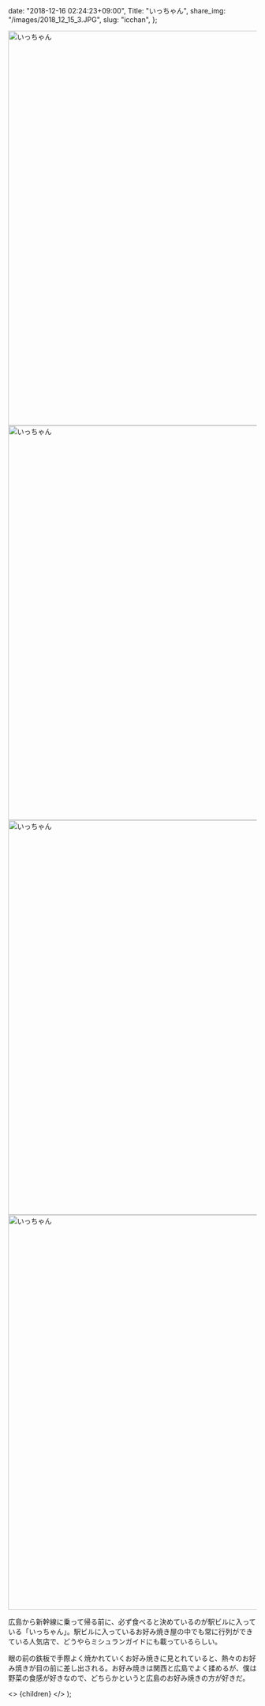 
  date: "2018-12-16 02:24:23+09:00",
  Title: "いっちゃん",
  share_img: "/images/2018_12_15_3.JPG",
  slug: "icchan",
};

<img src="/Users/dream_exp/Desktop/Projects/ikyoukoujitsu/ikyoukoujitsu-v2/public/images/2018_12_15_2.JPG" alt="いっちゃん" width="1200" height="800" />

<img src="/Users/dream_exp/Desktop/Projects/ikyoukoujitsu/ikyoukoujitsu-v2/public/images/2018_12_15_4.JPG" alt="いっちゃん" width="1200" height="800" />

<img src="/Users/dream_exp/Desktop/Projects/ikyoukoujitsu/ikyoukoujitsu-v2/public/images/2018_12_15_3.JPG" alt="いっちゃん" width="1200" height="800" loading="lazy" />

<img src="/Users/dream_exp/Desktop/Projects/ikyoukoujitsu/ikyoukoujitsu-v2/public/images/2018_12_15_1.JPG" alt="いっちゃん" width="1200" height="800" loading="lazy" />

広島から新幹線に乗って帰る前に、必ず食べると決めているのが駅ビルに入っている「いっちゃん」。駅ビルに入っているお好み焼き屋の中でも常に行列ができている人気店で、どうやらミシュランガイドにも載っているらしい。

眼の前の鉄板で手際よく焼かれていくお好み焼きに見とれていると、熱々のお好み焼きが目の前に差し出される。お好み焼きは関西と広島でよく揉めるが、僕は野菜の食感が好きなので、どちらかというと広島のお好み焼きの方が好きだ。

  <>
    <Head>
      <title>{meta.Title} | 異郷好実</title>
    </Head>
    <PostLayout meta={meta}>{children}</PostLayout>
  </>
);
